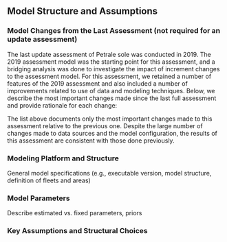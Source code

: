 ## Model Structure and Assumptions

### Model Changes from the Last Assessment (not required for an update assessment)

The last update assessment of Petrale sole was conducted in 2019. The 2019 assessment model was the starting point for this assessment, and a bridging analysis was done to investigate the impact of increment changes to the assessment model. For this assessment, we retained a number of features of the 2019 assessment and also included a number of improvements related to use of data and modeling techniques.  Below, we describe the most important changes made since the last full assessment and provide rationale for each change:

\begin{enumerate}

\item Upgraded to Stock Synthesis version 3.30.21 (released in February 2023). 

Rationale:  This is standard practice to capitalize on newly developed features and corrections to older versions as well as improvements in computational efficiency.  Model results were nearly identical before and after this change. 

\item Updated historical and current fishery removals.

Rationale: To include most up to date information.

\item Removed fishery CPUE time series. 

Rationale: 

\item Combined Winter and Summer fleets into corresponding annual North and South fleets. 

Rationale: The separation of North and South fleets into the Winter and Summer fleets were primarily motivated by the using the fishery CPUE indices form Winter fisheries. With removal of CPUE indices from the model, separation into Winter and Summer fleets was no longer needed. Also, selectivity curves estimated for Winter and Summer fleets were very similar for both North and South fleets, and initial explorations of mirroring selectivities of Winter and Summer fleets yielded identical results with model with separate selelctivity curves in Winter and Summer fleets estimated. Combining Winter and Summer fleets within North and South fleets removed uncertainty associated with separating annual catches by season (Winter fleet was defined as November of previous year through the February of the current year), since only limited records of landings by month is available in the pre-PacFIN period. Finally, using annual catches (and not assigning to current year catches from previous) puts assessment in alignment with management system, which operated on a calendar year basis.  

\item Recalculated survey abundance indices using sdmTMB geostatistical model.

\item Used a single triennial survey time series (instead separating it into early and late indices).

Rationale: The triennial index was separated in the past assessment dues to change in depth and latitudinal coverage of the triennial survey. Using a single index did not impact model results, but provided a longer historical time series and simplified the structure of the assessment model.

\item Updated input sample sizes using a combination of number of trips and number and fish (rather than number of trips, as in orevious assessment).

Rationale: To follow current best practices.

\item Updated maturity and fecundity parameters.

Rationale: To include most up to date information.

\item Fixed spawner-recruit steepness at 0.8, the mean of the Mayer prior. 

Rationale. Model was not able to estimated this parameter. Likelihood profile is included in this report.

\item Excluded historical surface read ages.


\end{enumerate}

The list above documents only the most important changes made to this assessment relative to the previous one. Despite the large number of changes made to data sources and the model configuration, the results of this assessment are consistent with those done previously. 

### Modeling Platform and Structure
General model specifications (e.g., executable version, model structure, definition of fleets and areas)


### Model Parameters
Describe estimated vs. fixed parameters, priors

### Key Assumptions and Structural Choices
